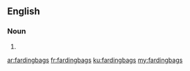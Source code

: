 ==English==

===Noun===
{{head|en|plural}}

# {{plural of|fardingbag|lang=en}}

[[ar:fardingbags]]
[[fr:fardingbags]]
[[ku:fardingbags]]
[[my:fardingbags]]